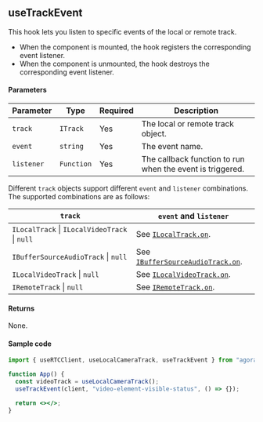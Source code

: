 ## useTrackEvent

This hook lets you listen to specific events of the local or remote track.

- When the component is mounted, the hook registers the corresponding event listener.
- When the component is unmounted, the hook destroys the corresponding event listener.

#### Parameters

| Parameter  | Type       | Required | Description                                               |
| ---------- | ---------- | -------- | --------------------------------------------------------- |
| `track`    | `ITrack`   | Yes      | The local or remote track object.                         |
| `event`    | `string`   | Yes      | The event name.                                           |
| `listener` | `Function` | Yes      | The callback function to run when the event is triggered. |

Different `track` objects support different `event` and `listener` combinations. The supported combinations are as follows:

| `track`                                                               | `event` and `listener`                                                                                                                                   |
| --------------------------------------------------------------------- | -------------------------------------------------------------------------------------------------------------------------------------------------------- |
| `ILocalTrack` &VerticalLine; `ILocalVideoTrack` &VerticalLine; `null` | See [`ILocalTrack.on`](https://docportal.shengwang.cn/cn/video-call-4.x/API%20Reference/web_ng/interfaces/ilocaltrack.html#on).                          |
| `IBufferSourceAudioTrack` &VerticalLine; `null`                       | See [`IBufferSourceAudioTrack.on`](https://docportal.shengwang.cn/cn/video-call-4.x/API%20Reference/web_ng/interfaces/ibuffersourceaudiotrack.html#on).  |
| `ILocalVideoTrack` &VerticalLine; `null`                              | See [`ILocalVideoTrack.on`](https://docportal.shengwang.cn/cn/video-call-4.x/API%20Reference/web_ng/interfaces/ilocalvideotrack.html#on).                |
| `IRemoteTrack` &VerticalLine; `null`                                  | See [`IRemoteTrack.on`](https://docportal.shengwang.cn/cn/video-call-4.x/API%20Reference/web_ng/interfaces/iremotetrack.html#event_first_frame_decoded). |

#### Returns

None.

#### Sample code

```jsx
import { useRTCClient, useLocalCameraTrack, useTrackEvent } from "agora-rtc-react";

function App() {
  const videoTrack = useLocalCameraTrack();
  useTrackEvent(client, "video-element-visible-status", () => {});

  return <></>;
}
```
